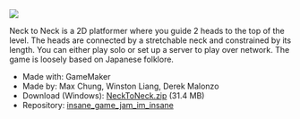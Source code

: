 <img src="https://d1yx06f4zik90o.cloudfront.net/uploads/NeckLogo.png" />

Neck to Neck is a 2D platformer where you guide 2 heads to the top of the level. The heads are connected by a stretchable neck and constrained by its length. You can either play solo or set up a server to play over network. The game is loosely based on Japanese folklore.

- Made with: GameMaker
- Made by: Max Chung, Winston Liang, Derek Malonzo
- Download (Windows): [NeckToNeck.zip](https://d1yx06f4zik90o.cloudfront.net/uploads/NeckToNeck.zip) (31.4 MB)
- Repository: [insane_game_jam_im_insane](https://github.com/maxrchung/insane_game_jam_im_insane)
